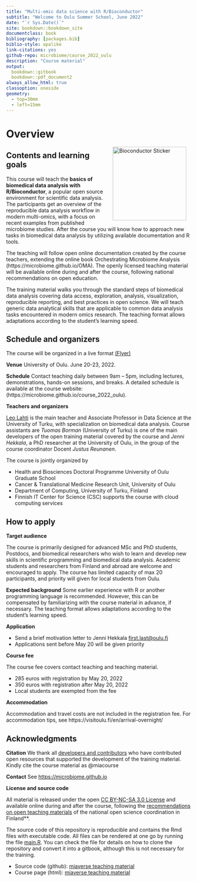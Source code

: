 ```yaml
--- 
title: "Multi-omic data science with R/Bioconductor"
subtitle: "Welcome to Oulu Summer School, June 2022"
date: "`r Sys.Date()`"
site: bookdown::bookdown_site
documentclass: book
bibliography: [packages.bib]
biblio-style: apalike
link-citations: yes
github-repo: microbiome/course_2022_oulu
description: "Course material"
output:
  bookdown::gitbook
  bookdown::pdf_document2
always_allow_html: true  
classoption: oneside
geometry:
  - top=30mm
  - left=15mm
---
```




# Overview

<a href="https://bioconductor.org"><img src="`r rebook::BiocSticker('animated')`" width="200" alt="Bioconductor Sticker" align="right" style="margin: 0 1em 0 1em" /></a>


## Contents and learning goals

This course will teach the **basics of biomedical data analysis with
R/Bioconductor**, a popular open source environment for scientific
data analysis. The participants get an overview of the reproducible
data analysis workflow in modern multi-omics, with a focus on recent
examples from published microbiome studies. After the course you will
know how to approach new tasks in biomedical data analysis by
utilizing available documentation and R tools.

The teaching will follow open online documentation created by the
course teachers, extending the online book Orchestrating Microbiome
Analysis (https://microbiome.github.io/OMA). The openly licensed
teaching material will be available online during and after the
course, following national recommendations on open education.

The training material walks you through the standard steps of
biomedical data analysis covering data access, exploration, analysis,
visualization, reproducible reporting, and best practices in open
science.  We will teach generic data analytical skills that are
applicable to common data analysis tasks encountered in modern omics
research. The teaching format allows adaptations according to the
student's learning speed.


## Schedule and organizers

The course will be organized in a live format <a href="https://github.com/microbiome/course_2022_oulu/raw/main/flyer.pdf">(Flyer)</a>

**Venue** University of Oulu. June 20-23, 2022.

**Schedule** Contact teaching daily between 9am – 5pm, including
  lectures, demonstrations, hands-on sessions, and breaks. A 
  detailed schedule is available at the course website:
  (https://microbiome.github.io/course_2022_oulu).

**Teachers and organizers**

[Leo Lahti](https://datascience.utu.fi) is the main teacher and Associate Professor in Data Science at the University of Turku, with specialization on biomedical data analysis. Course assistants are _Tuomas Borman_ (University of Turku) is one of the main developers of the open training material covered by the course and _Jenni Hekkala_, a PhD researcher at the University of Oulu, in the group of the course coordinator Docent _Justus Reunanen_.

The course is jointly organized by

- Health and Biosciences Doctoral Programme University of Oulu Graduate School
- Cancer & Translational Medicine Research Unit, University of Oulu
- Department of Computing, University of Turku, Finland
- Finnish IT Center for Science (CSC) supports the course with cloud
  computing services


## How to apply

**Target audience**

The course is primarily designed for advanced MSc and PhD students,
Postdocs, and biomedical researchers who wish to learn and develop new skills in
scientific programming and biomedical data analysis. Academic students
and researchers from Finland and abroad are welcome and encouraged to
apply. The course has limited capacity of max 20 participants, and
priority will given for local students from Oulu.

**Expected background** Some earlier experience with R or another
  programming language is recommended. However, this can be
  compensated by familiarizing with the course material in advance, if
  necessary. The teaching format allows adaptations according to the
  student's learning speed.

**Application**

  * Send a brief motivation letter to Jenni Hekkala <first.last@oulu.fi>
  * Applications sent before May 20 will be given priority


**Course fee**

The course fee covers contact teaching and teaching material.

  * 285 euros with registration by May 20, 2022
  * 350 euros with registration after May 20, 2022
  * Local students are exempted from the fee


**Accommodation** 

Accommodation and travel costs are not included in the registration fee. For 
accommodation tips, see https://visitoulu.fi/en/arrival-overnight/




## Acknowledgments

**Citation** We thank all [developers and contributors](https://microbiome.github.io) who have contributed open resources that supported the development of the training material. Kindly cite the course material as @miacourse 

**Contact** See [https://microbiome.github.io](https://microbiome.github.io)


**License and source code**

All material is released under the open [CC BY-NC-SA 3.0 License](LICENSE) and available online during and after the course, following the [recommendations on open teaching materials](https://avointiede.fi/fi/linjaukset-ja-aineistot/kotimaiset-linjaukset/oppimisen-ja-oppimateriaalien-avoimuuden-linjaus) of the national open science coordination in Finland**.

The source code of this repository is reproducible and contains
the Rmd files with executable code. All files can be rendered at one
go by running the file [main.R](main.R). You can check the file for
details on how to clone the repository and convert it into a gitbook,
although this is not necessary for the training.

- Source code (github): [miaverse teaching material](https://github.com/microbiome/course_2022_oulu)
- Course page (html): [miaverse teaching material](https://microbiome.github.io/course_2022_oulu/)

